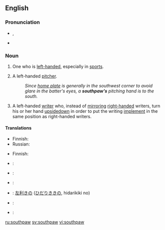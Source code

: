 {{was wotd|2006|September|30}}
==English==
{{wikipedia}}

===Pronunciation===
* {{IPA|/ˈsaʊθˌpɔː/}}, {{SAMPA|/saUT%pO:/}}
* {{audio|en-us-southpaw.ogg|Audio (US)}}

===Noun===
{{en-noun}}

# {{informal}} One who is [[left-handed]], especially in [[sport]]s.
# {{baseball}} A left-handed [[pitcher]].
#: ''Since [[home plate]] is generally in the southwest corner to avoid glare in the batter's eyes, a '''southpaw's''' pitching hand is to the south.''
# A left-handed [[write]]r who, instead of [[mirror]]ing [[right-handed]] writers, turn his or her hand [[upsidedown]] in order to put the writing [[implement]] in the same position as right-handed writers.

====Translations====
{{trans-top|informal: one who is left-handed}}
* Finnish: {{t+|fi|vasuri}}
* Russian: {{t-|ru|левша|m|f|tr=levšá|sc=Cyrl}}
{{trans-mid}}
{{trans-bottom}}

{{trans-top|baseball: left-handed pitcher}}
* Finnish: {{t+|fi|vasuri}}
{{trans-mid}}
{{trans-bottom}}

{{trans-top|left-handed writer who turns their hand upside down to write}}
{{trans-mid}}
{{trans-bottom}}

{{checktrans-top}}
* {{ttbc|Dutch}}: {{t+|nl|linkshandig}}
* {{ttbc|German}}: {{t+|de|Linkshänder|m}}
* {{ttbc|Kurdish}}: {{t-|ku|destçep}}
{{trans-mid}}
* {{ttbc|Japanese}}: [[左利き]]の ([[ひだりきき]]の, hidarikiki no)
* {{ttbc|Polish}}: {{t-|pl|leworęczny|m}}
* {{ttbc|Spanish}}: {{t+|es|zurdo|m}}
{{trans-bottom}}

[[ru:southpaw]]
[[sv:southpaw]]
[[vi:southpaw]]